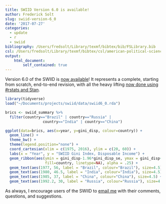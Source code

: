 ```yaml
---
title: SWIID Version 6.0 is available!
author: Frederick Solt
slug: swiid-version-6_0
date: '2017-07-27'
categories:
  - update
  - r
  - swiid
bibliography: /Users/fredsolt/Library/texmf/bibtex/bib/FSLibrary.bib
csl: /Users/fredsolt/Library/texmf/bibtex/csl/american-political-science-association2.csl
output:
    html_document:
        self_contained: true
---
```


Version 6.0 of the SWIID is [now available](/swiid/swiid_downloads/)!  It represents a complete, starting from scratch, end-to-end revision, with all the heavy lifting [now done using #rstats and Stan](https://github.com/fsolt/swiid/).

```r
library(tidyverse)
load("~/Documents/projects/swiid/data/swiid6_0.rda")

brics <- swiid_summary %>% 
  filter(country=="Brazil" | country=="Russia" | 
                 country=="India" | country=="China")

ggplot(data=brics, aes(x=year, y=gini_disp, colour=country)) +
  geom_line() +
  theme_bw() +
  theme(legend.position="none") +    
  coord_cartesian(xlim = c(1975, 2016), ylim = c(20, 60)) +
  labs(x = "Year", y = "SWIID Gini Index, Disposable Income") +
  geom_ribbon(aes(ymin = gini_disp-1.96*gini_disp_se, ymax = gini_disp+1.96*gini_disp_se, 
                  fill=country, linetype=NA), alpha = .25) +
  geom_text(aes(1977, 56, label = "Brazil", colour="Brazil"), size=4.5) +
  geom_text(aes(1980, 46.5, label = "India", colour="India"), size=4.5) +
  geom_text(aes(1985, 37, label = "China", colour="China"), size=4.5) +
  geom_text(aes(1992.2, 30, label = "Russia", colour="Russia"), size=4.5)
```

As always, I encourage users of the SWIID to [email me](mailto:frederick-solt@uiowa.edu) with their comments, questions, and suggestions.
